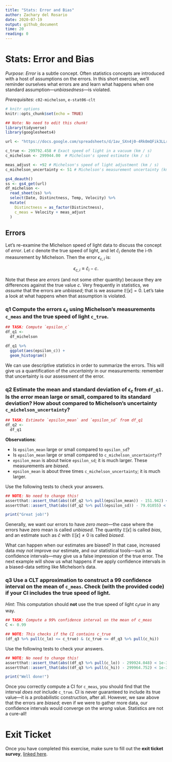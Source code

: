 ```yaml
---
title: "Stats: Error and Bias"
author: Zachary del Rosario
date: 2020-07-19
output: github_document
time: 20
reading: 0
---
```


# Stats: Error and Bias

*Purpose*: *Error* is a subtle concept. Often statistics concepts are introduced with a host of assumptions on the errors. In this short exercise, we'll reminder ourselves what errors are and learn what happens when one standard assumption---*unbiasedness*---is violated.

*Prerequisites*: `c02-michelson`, `e-stat06-clt`

```r
# knitr options
knitr::opts_chunk$set(echo = TRUE)
```

```r
## Note: No need to edit this chunk!
library(tidyverse)
library(googlesheets4)

url <- "https://docs.google.com/spreadsheets/d/1av_SXn4j0-4Rk0mQFik3LLr-uf0YdA06i3ugE6n-Zdo/edit?usp=sharing"

c_true <- 299792.458 # Exact speed of light in a vacuum (km / s)
c_michelson <- 299944.00  # Michelson's speed estimate (km / s)

meas_adjust <- +92 # Michelson's speed of light adjustment (km / s)
c_michelson_uncertainty <- 51 # Michelson's measurement uncertainty (km / s)

gs4_deauth()
ss <- gs4_get(url)
df_michelson <-
  read_sheet(ss) %>%
  select(Date, Distinctness, Temp, Velocity) %>%
  mutate(
    Distinctness = as_factor(Distinctness),
    c_meas = Velocity + meas_adjust
  )
```

## Errors

<!-- -------------------------------------------------- -->

Let's re-examine the Michelson speed of light data to discuss the concept of *error*. Let $c$ denote the true speed of light, and let $\hat{c}_i$ denote the i-th measurement by Michelson. Then the error $\epsilon_{c,i}$ is:

$$\epsilon_{c,i} \equiv \hat{c}_i - c.$$

Note that these are *errors* (and not some other quantity) because they are differences against the true value $c$. Very frequently in statistics, we *assume* that the errors are *unbiased*; that is we assume $\mathbb{E}[\epsilon] = 0$. Let's take a look at what happens when that assumption is violated.

### **q1** Compute the errors $\epsilon_c$ using Michelson's measurements `c_meas` and the true speed of light `c_true`.

```r
## TASK: Compute `epsilon_c`
df_q1 <-
  df_michelson

df_q1 %>%
  ggplot(aes(epsilon_c)) +
  geom_histogram()
```

We can use descriptive statistics in order to summarize the errors. This will give us a quantification of the *uncertainty* in our measurements: remember that uncertainty is our assessment of the error.

### **q2** Estimate the mean and standard deviation of $\epsilon_c$ from `df_q1.` Is the error mean large or small, compared to its standard deviation? How about compared to Michelson's uncertainty `c_michelson_uncertainty`?

```r
## TASK: Estimate `epsilon_mean` and `epsilon_sd` from df_q1
df_q2 <-
  df_q1
```

**Observations**:

-   Is `epsilon_mean` large or small compared to `epsilon_sd`?
-   Is `epsilon_mean` large or small compared to `c_michelson_uncertainty?`?
-   `epsilon_mean` is about twice `epsilon_sd`; it is much larger. These measurements are *biased*.
-   `epsilon_mean` is about three times `c_michelson_uncertainty`; it is much larger.

Use the following tests to check your answers.

```r
## NOTE: No need to change this!
assertthat::assert_that(abs((df_q2 %>% pull(epsilon_mean)) - 151.942) < 1e-3)
assertthat::assert_that(abs((df_q2 %>% pull(epsilon_sd)) - 79.01055) < 1e-3)

print("Great job!")
```

Generally, we want our errors to have *zero mean*---the case where the errors have zero mean is called *unbiased*. The quantity $\mathbb{E}[\epsilon]$ is called *bias*, and an estimate such as $\hat{c}$ with $\mathbb{E}[\epsilon] \neq 0$ is called *biased*.

What can happen when our estimates are biased? In that case, increased data *may not* improve our estimate, and our statistical tools---such as confidence intervals---may give us a false impression of the true error. The next example will show us what happens if we apply confidence intervals in a biased-data setting like Michelson's data.

### **q3** Use a CLT approximation to construct a $99%$ confidence interval on the mean of `c_meas`. Check (with the provided code) if your CI includes the true speed of light.

*Hint*: This computation should **not** use the true speed of light $c_true$ in any way.

```r
## TASK: Compute a 99% confidence interval on the mean of c_meas
C <- 0.99

## NOTE: This checks if the CI contains c_true
(df_q3 %>% pull(c_lo) <= c_true) & (c_true <= df_q3 %>% pull(c_hi))
```

Use the following tests to check your answers.

```r
## NOTE: No need to change this!
assertthat::assert_that(abs((df_q3 %>% pull(c_lo)) - 299924.048) < 1e-3)
assertthat::assert_that(abs((df_q3 %>% pull(c_hi)) - 299964.752) < 1e-3)

print("Well done!")
```

Once you correctly compute a CI for `c_meas`, you should find that the interval *does not* include `c_true`. CI is never guaranteed to include its true value---it is a probabilistic construction, after all. However, we saw above that the errors are *biased*; even if we were to gather more data, our confidence intervals would converge on the *wrong* value. Statistics are not a cure-all!

<!-- include-exit-ticket -->

# Exit Ticket

<!-- -------------------------------------------------- -->

Once you have completed this exercise, make sure to fill out the **exit ticket survey**, [linked here](https://docs.google.com/forms/d/e/1FAIpQLSeuq2LFIwWcm05e8-JU84A3irdEL7JkXhMq5Xtoalib36LFHw/viewform?usp=pp_url&entry.693978880=e-stat07-error-bias-assignment.Rmd).

